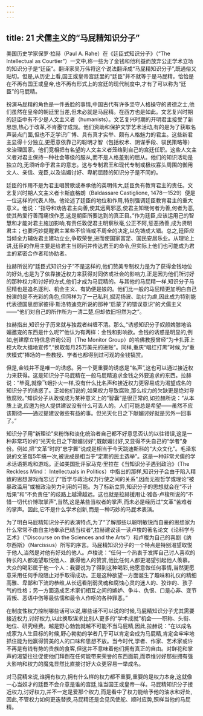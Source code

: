 ```yaml
---
---
---
```

title: 21 犬儒主义的“马屁精知识分子”
---



美国历史学家保罗·拉赫（Paul A. Rahe）在《廷臣式知识分子》（“The Intellectual as Courtier”）一文中,称一些为了金钱和他利益而放弃公正学术立场的知识分子是“廷臣”。翻译家吴万伟将这个说法翻译成“马屁精知识分子”,既通俗又贴切。但是,从历史上看,国王或皇帝宫廷里的“廷臣”并不就等于是马屁精。恰恰是在不再有国王或皇帝,也不再有形式上的宫廷的现代制度中,才有了可以称为“廷臣”的马屁精。

扮演马屁精的角色是一件丢脸的事情,中国古代有许多坚守人格操守的贤德之士,他们虽然在皇帝的朝廷里当差,但未必就是马屁精。在西方也是如此。文艺复兴时期的廷臣中有不少是人文主义者（humanists）。文艺复兴时期的开明君主接受了新思想,热心于改革,不肯墨守成规。他们资助和保护文学艺术活动,有的是为了获取名声装点门面,但也不乏学识广博、具有真才实举、颇有人格魅力的君主。这些新君主显得十分独立,更愿意依靠己的聪明才智（包括权术、阴谋手段、驭民策略等）来治理国家。他们竞相把有名望的人文主义者笼络到自己的宫廷任职。这些人文主义者对君主保持一种社会等级的服从,而不是人格差别的屈从。他们的知识活动是独立的,无须听命于君主的意志。这与专制君王和现代专制或极权寡头周围的御用文人、亲信、宠臣,以及谄媚讨好、卑躬屈膝的知识分子是不同的。

廷臣的作用不是为君主唱赞歌或奉承他的英明伟大,廷臣负有教育君主的责任。文艺复兴时期人文主义者卡斯底格朗（Baldassare Castiglione, 1478一1529）便是一位这样的代表人物。他论述了廷臣的地位和作用,特别强调廷臣教育君主的重大意义。他说：“指导和劝告君主向善,使其远离邪恶,使君主知晓何者为善,何者为恶,使其热爱行善而痛恨作恶,这是朝臣所要达到的真正目。”作为廷臣,应该运用己的智慧和才能对君主施加影响,有责任敦促君主明察秋毫,公正不阿,惩恶扬善,成为贤明君主；也要巧妙提醒君主某些不恰当或不周全的决定,以免铸成大错。总之,廷臣应当倾全力辅佐君主建功立业,争取荣誉,进而使国家富足、国民安居乐业。从理论上讲,廷臣的作用主要是给君主当顾问并传达君王的命令,但实际上他们也可能成为君主的紧密合作者和协助者。

拉赫所说的“廷臣式知识分子”不是这样的,他们赞美专制权力是为了获得金钱地位的好处,也是为了依靠接近权力来获得对同侪或社会的影响力,正是因为他们所讨好的那种权力和讨好的方式,他们才成为马屁精的。与其他的马屁精一样,知识分子马屁精也是追名逐利、机会主义、有奶便是娘的。他们比一般的马屁精更加明白自己扮演的是不光彩的角色,但照样为了一己私利,掘泥扬波、助纣为虐,因此成为特别能代表德国思想家彼得·斯洛特迪克所说的那种“启蒙了的错误意识”的犬儒主义——“他们对自己的所作所为一清二楚,但却依旧坦然为之”。

拉赫指出,知识分子历来就与独裁者纠缠不清。那么,“诱惑知识分子奴颜婢膝地谄媚邀宠的东西是什么呢?”他认为有两样：金钱和影响欲。金钱的诱惑是明显的,例如,创建摩立特信息咨询公司（The Monitor Group）的哈佛教授曾经“为卡扎菲上校大吹大擂地宣传”,“换取每月25万美元的进账”。同样,重庆“唱红打黑”时候,为“重庆模式”捧场的一些教授、学者也都得到过可观的金钱犒赏。

但是,金钱并不是唯一的诱惑。另一个更重要的诱惑是“名声”,这也可以通过接近权力来获得。这是知识分子马屁精在一般马屁精追求金钱之外要追求的东西。拉赫说：“毕竟,就像飞蛾扑火一样,没有什么比名声和接近权力更容易成为渴望成名的知识分子的诱惑了。正如他们说的,如果权力导致腐败,那么权力的欠缺更是绝对导致腐败。”知识分子从政或成为某种意义上的“智囊”是很正常的,如拉赫所说：“从本质上说,应邀为他人提供建议没有什么可丢人的。人们可能总是希望——虽然不应该期待——通过提建议做些有益的事。但光天化日之下献媚讨好就是另外一回事了。”

知识分子用“新理论”来粉饰和淡化统治者自己都不好意思否认的以往错误,这是一种非常巧妙的“光天化日之下献媚讨好”,既献媚讨好,又显得不失自己的“学者”身份。例如,把“文革”时的“忠字舞”说成是相当于今天跳迪斯科的“大众文化”。毛泽东说的文革每5年搞一次,被说成是相当于“定期的民主选举”。这是一种非常犬儒的学术话语把戏和游戏。正如美国批评家马克·里拉在《当知识分子遇到政治》（The Reckless Mind： Intellectuals in Politics）中指出的那样,知识分子会由于陷入精致的思想游戏而忘记了“哲学与政治权力行使之间的关系”,因而无视哲学或理论“被暴政滥用”或被政治势力利用的可能。为了标新立异,知识分子的思想就会在“不计后果”和“不负责任”的歧路上越滑越远。这也就是拉赫援用让·雅各·卢梭所说的“不惜一切代价博取掌声”,当然,这是某些当权者的掌声,而未必是经历过“文革”苦难者的掌声。因此,它不是什么学术创新,而是一种巧妙的马屁术表演。

为了明白马屁精知识分子的表演特点,为了“了解那些以聪明敏锐而自豪的思想家为什么常常不由自主地奉承巴结当权者”,拉赫建议读一读卢梭的著名论文《论科学与艺术》（“Discourse on the Sciences and the Arts”）和卢梭为自己的喜剧《纳尔西斯》（Narcissus）所写的序言。马屁精知识分子的一个特点是特别渴望取悦于他人,当然是对他有好处的他人。卢梭说：“任何一个热衷于发挥自己讨人喜欢的特长的人都渴望取悦他人、赢得他人的赞赏,他比任何人都更渴望引起他人羡慕。大众的喝彩属于他一个人：我要说为了得到这种喝彩,他愿意做任何事情,当然更愿意采用任何手段阻止对手取得成功。正是这种欲望一方面诞生了趣味和礼仪的精细高雅、卑鄙和下流的恭维,从长远看削弱灵魂和腐蚀心灵的迷人的、狡诈的、孩子气的性格；另一方面造成艺术家们相互之间的嫉妒、争斗、仇恨、口是心非、变节背叛、恶语中伤等最怯懦和最令人作呕的各种罪恶。”

在制度性权力控制哪些话可以说,哪些话不可以说的时候,马屁精知识分子尤其需要接近权力,讨好权力,以此换取谋求比别人更多的“学术成就”机会——职称、头衔、地位、研究经费。越是野心勃勃就越不可能不当马屁精,因此,拉赫说："在以成名成家为人生目标的时候,野心勃勃的学者几乎可以肯定会成为马屁精,肯定会牢牢地抓住能为他赢得赞美的人的口味和思想不放。当今时代,学者、作家、艺术家或许不再是有钱有势的贵族的食客,但这并不意味着他们拥有真正的自由。对鲜花和掌声的渴望往往促使他们拜倒在任何能带来荣誉的东西面前,而恭维讨好那些拥有强大影响和权力的魔鬼显然比直接讨好大众更容易一举成名。

对马屁精来说,谁拥有权力,拥有什么样的权力都不重要,重要的是权力本身,这就像一心当奴才的廷臣不会介意是谁的宫廷,谁当国王或皇帝一样。马屁精知识分子接近权力,讨好权力,并不一定是爱那个权力,而是看中了权力能给予他的油水和好处,因此,不管权力如何更迭替换,马屁精还是会见风使舵、顺时应势,照样当他的马屁精。